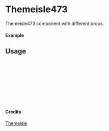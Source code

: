 
<Meta of={Themeisle473} title="Themeisle/Themeisle473" />

# Themeisle473

Themeisle473 component with different props.

#### Example

<Canvas of={Themeisle473.Primary} />

## Usage

```ts
import { Themeisle473 } from "yadl-ui";

const Example = () => {
  return (
      <Themeisle473 />
  );
};

export default Example;
```

#### Credits
[Themeisle](https://themeisle.com/illustrations/)
